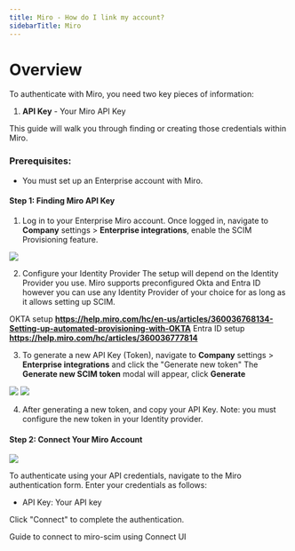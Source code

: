 ```yaml
---
title: Miro - How do I link my account?
sidebarTitle: Miro
---
```



# Overview

To authenticate with Miro, you need two key pieces of information:
1. **API Key** - Your Miro API Key


This guide will walk you through finding or creating those credentials within Miro.


### Prerequisites:

- You must set up an Enterprise account with Miro.


#### Step 1: Finding Miro API Key
1. Log in to your Enterprise Miro account. Once logged in, navigate to **Company** settings > **Enterprise integrations**, enable the SCIM Provisioning feature.

<img src="/integrations/all/miro-scim/miro-1.png" />


2.  Configure your Identity Provider
The setup will depend on the Identity Provider you use. 
Miro supports preconfigured Okta and Entra ID however you can use any Identity Provider of your choice for as long as it allows setting up SCIM.

OKTA setup **https://help.miro.com/hc/en-us/articles/360036768134-Setting-up-automated-provisioning-with-OKTA**
Entra ID setup **https://help.miro.com/hc/articles/360036777814**


3. To generate a new API Key (Token), navigate to **Company** settings > **Enterprise integrations** and click the "Generate new token"
The **Generate new SCIM token** modal will appear, click **Generate**

<img src="/integrations/all/miro-scim/miro-2.png" />

<img src="/integrations/all/miro-scim/miro-3.png" />

4. After generating a new token, and copy your API Key.
Note: you must configure the new token in your Identity provider. 


#### Step 2: Connect Your Miro Account

<img src="/integrations/all/miro-scim/nango_connect_ui.png" />

To authenticate using your API credentials, navigate to the Miro authentication form.
Enter your credentials as follows:
- API Key: Your API key

Click "Connect" to complete the authentication.

<Card title="Connect to miro-scim" icon="link" href="/integrations/all/miro-scim/connect" horizontal>
  Guide to connect to miro-scim using Connect UI
</Card>

